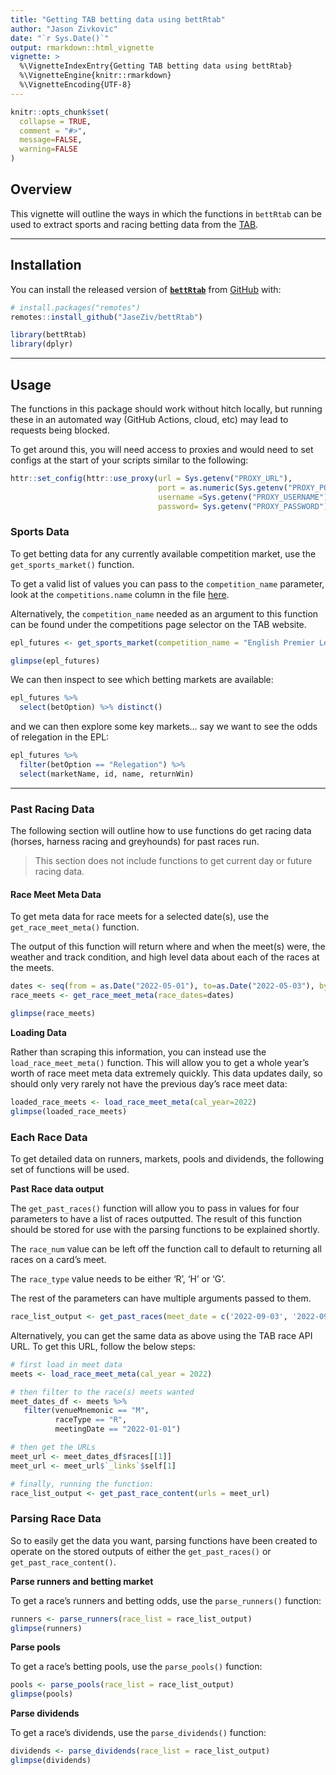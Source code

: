 ```yaml
---
title: "Getting TAB betting data using bettRtab"
author: "Jason Zivkovic"
date: "`r Sys.Date()`"
output: rmarkdown::html_vignette
vignette: >
  %\VignetteIndexEntry{Getting TAB betting data using bettRtab}
  %\VignetteEngine{knitr::rmarkdown}
  %\VignetteEncoding{UTF-8}
---
```


```r
knitr::opts_chunk$set(
  collapse = TRUE,
  comment = "#>",
  message=FALSE,
  warning=FALSE
)
```


## Overview

This vignette will outline the ways in which the functions in `bettRtab` can be used to extract sports and racing betting data from the [TAB](https://www.tab.com.au/).

***

## Installation


You can install the released version of [**```bettRtab```**](https://github.com/JaseZiv/bettRtab/) from [GitHub](https://github.com/JaseZiv/bettRtab) with:

```r
# install.packages("remotes")
remotes::install_github("JaseZiv/bettRtab")
```


```r
library(bettRtab)
library(dplyr)
```


***

## Usage

The functions in this package should work without hitch locally, but running these in an automated way (GitHub Actions, cloud, etc) may lead to requests being blocked.

To get around this, you will need access to proxies and would need to set configs at the start of your scripts similar to the following:

```r
httr::set_config(httr::use_proxy(url = Sys.getenv("PROXY_URL"),
                                 port = as.numeric(Sys.getenv("PROXY_PORT")),
                                 username =Sys.getenv("PROXY_USERNAME"),
                                 password= Sys.getenv("PROXY_PASSWORD")))


```


### Sports Data

To get betting data for any currently available competition market, use the `get_sports_market()` function. 

To get a valid list of values you can pass to the `competition_name` parameter, look at the `competitions.name` column in the file [here](https://github.com/JaseZiv/Betting-Data/blob/main/data/sports_markets.csv).

Alternatively, the `competition_name` needed as an argument to this function can be found under the competitions page selector on the TAB website.

```r
epl_futures <- get_sports_market(competition_name = "English Premier League Futures")

glimpse(epl_futures)

```

We can then inspect to see which betting markets are available:

```r
epl_futures %>% 
  select(betOption) %>% distinct()
```


and we can then explore some key markets... say we want to see the odds of relegation in the EPL:

```r
epl_futures %>% 
  filter(betOption == "Relegation") %>% 
  select(marketName, id, name, returnWin)
```


***

### Past Racing Data

The following section will outline how to use functions do get racing data (horses, harness racing and greyhounds) for past races run. 

> This section does not include functions to get current day or future racing data.


#### Race Meet Meta Data

To get meta data for race meets for a selected date(s), use the `get_race_meet_meta()` function.

The output of this function will return where and when the meet(s) were, the weather and track condition, and high level data about each of the races at the meets.

```r
dates <- seq(from = as.Date("2022-05-01"), to=as.Date("2022-05-03"), by=1)
race_meets <- get_race_meet_meta(race_dates=dates)

glimpse(race_meets)
```


**Loading Data**

Rather than scraping this information, you can instead use the `load_race_meet_meta()` function. This will allow you to get a whole year's worth of race meet meta data extremely quickly. This data updates daily, so should only very rarely not have the previous day's race meet data:

```r
loaded_race_meets <- load_race_meet_meta(cal_year=2022)
glimpse(loaded_race_meets)
```


### Each Race Data

To get detailed data on runners, markets, pools and dividends, the following set of functions will be used.

**Past Race data output**

The `get_past_races()` function will allow you to pass in values for four parameters to have a list of races outputted. The result of this function should be stored for use with the parsing functions to be explained shortly.

The `race_num` value can be left off the function call to default to returning all races on a card's meet. 

The `race_type` value needs to be either 'R', 'H' or 'G'.

The rest of the parameters can have multiple arguments passed to them.

```r
race_list_output <- get_past_races(meet_date = c('2022-09-03', '2022-09-10'), venue_mnem = 'M', race_type = 'R', race_num = c(8:9))
```


Alternatively, you can get the same data as above using the TAB race API URL. To get this URL, follow the below steps:

```r
# first load in meet data
meets <- load_race_meet_meta(cal_year = 2022)

# then filter to the race(s) meets wanted
meet_dates_df <- meets %>%
   filter(venueMnemonic == "M",
          raceType == "R",
          meetingDate == "2022-01-01")

# then get the URLs
meet_url <- meet_dates_df$races[[1]]
meet_url <- meet_url$`_links`$self[1]

# finally, running the function:
race_list_output <- get_past_race_content(urls = meet_url)
```


### Parsing Race Data

So to easily get the data you want, parsing functions have been created to operate on the stored outputs of either the `get_past_races()` or `get_past_race_content()`.


**Parse runners and betting market**

To get a race's runners and betting odds, use the `parse_runners()` function:

```r
runners <- parse_runners(race_list = race_list_output)
glimpse(runners)
```



**Parse pools**

To get a race's betting pools, use the `parse_pools()` function:

```r
pools <- parse_pools(race_list = race_list_output)
glimpse(pools)
```



**Parse dividends**

To get a race's dividends, use the `parse_dividends()` function:

```r
dividends <- parse_dividends(race_list = race_list_output)
glimpse(dividends)
```





